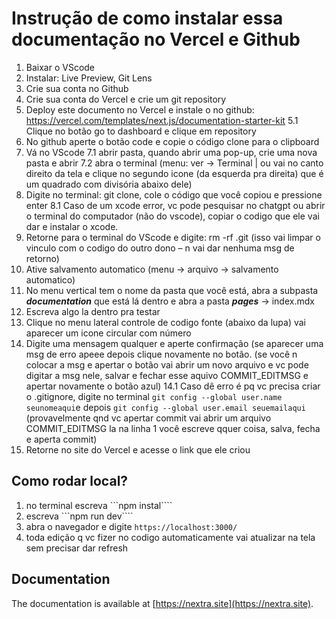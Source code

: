 # Instrução de como instalar essa documentação no Vercel e Github
 
1. Baixar o VScode
2. Instalar: Live Preview, Git Lens
3. Crie sua conta no Github
4. Crie sua conta do Vercel e crie um git repository
5. Deploy este documento no Vercel e instale o no github: https://vercel.com/templates/next.js/documentation-starter-kit
5.1 Clique no botão go to dashboard e clique em repository
6. No github aperte o botão code e copie o código clone para o clipboard
7. Vá no VScode
7.1 abrir pasta, quando abrir uma pop-up, crie uma nova pasta e abrir
7.2 abra o terminal (menu: ver -> Terminal | ou vai no canto direito da tela e clique no segundo icone (da esquerda pra direita) que é um quadrado com divisória abaixo dele)
8. Digite no terminal: git clone, cole o código que você copiou e pressione enter
8.1 Caso de um xcode error, vc pode pesquisar no chatgpt ou abrir o terminal do computador (não do vscode), copiar o codigo que ele vai dar e instalar o xcode.
9. Retorne para o terminal do VScode e digite: rm -rf .git (isso vai limpar o vinculo com o codigo do outro dono – n vai dar nenhuma msg de retorno)
10. Ative salvamento automatico (menu -> arquivo -> salvamento automatico)
11. No menu vertical tem o nome da pasta que você está, abra a subpasta ***documentation*** que está lá dentro e abra a pasta ***pages*** -> index.mdx 
12. Escreva algo la dentro pra testar
13. Clique no menu lateral controle de codigo fonte (abaixo da lupa) vai aparecer um icone circular com número
14. Digite uma mensagem qualquer e aperte confirmação (se aparecer uma msg de erro apeee depois clique novamente no botão. (se você n colocar a msg e apertar o botão vai abrir um novo arquivo e vc pode digitar a msg nele, salvar e fechar esse aquivo COMMIT_EDITMSG e apertar novamente o botão azul)
14.1 Caso dê erro é pq vc precisa criar o .gitignore, digite no terminal ```git config --global user.name seunomeaqui```e depois ```git config --global user.email seuemailaqui``` (provavelmente qnd vc apertar commit vai abrir um arquivo COMMIT_EDITMSG la na linha 1 você escreve qquer coisa, salva, fecha e aperta commit)
15. Retorne no site do Vercel e acesse o link que ele criou


## Como rodar local?

1. no terminal escreva ```npm instal````
2. escreva ```npm run dev````
3. abra o navegador e digite ```https://localhost:3000/```
4. toda edição q vc fizer no codigo automaticamente vai atualizar na tela sem precisar dar refresh

## Documentation

The documentation is available at [https://nextra.site](https://nextra.site).
